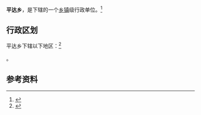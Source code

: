 {{中国乡级行政区|53/05/23/206/000}}

'''平达乡'''，是{{PRC admin/fullname|53/05/23/206/000|3}}下辖的一个[[乡镇|乡镇]]级行政单位。<ref>{{PRC admin/ref sgc|{{PRC admin/parent|53/05/23/206/000}}}}</ref>

== 行政区划 ==

平达乡下辖以下地区：<ref>{{PRC admin/ref sgc|53/05/23/206/000}}</ref>

{{PRC admin/children|53/05/23/206/000}}。

== 参考资料 ==

{{reflist}}

{{行政区划小作品}}
{{PRC admin/navcat|53/05/23/206/000}}